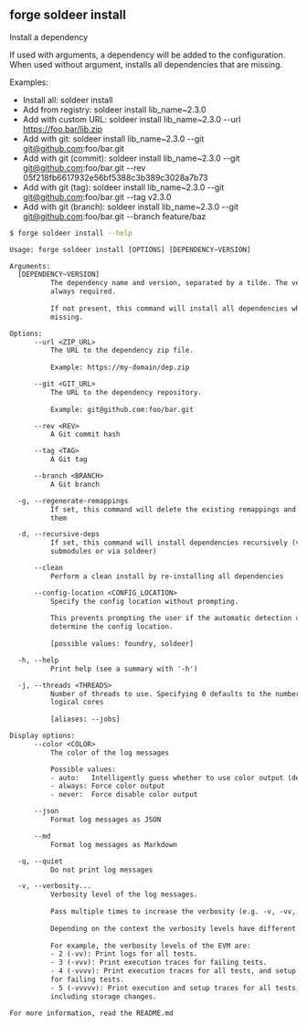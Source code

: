 ## forge soldeer install

Install a dependency

If used with arguments, a dependency will be added to the configuration. When
used without argument, installs all dependencies that are missing.

Examples:
- Install all: soldeer install
- Add from registry: soldeer install lib_name~2.3.0
- Add with custom URL: soldeer install lib_name~2.3.0 --url
https://foo.bar/lib.zip
- Add with git: soldeer install lib_name~2.3.0 --git git@github.com:foo/bar.git
- Add with git (commit): soldeer install lib_name~2.3.0 --git
git@github.com:foo/bar.git --rev 05f218fb6617932e56bf5388c3b389c3028a7b73
- Add with git (tag): soldeer install lib_name~2.3.0 --git
git@github.com:foo/bar.git --tag v2.3.0
- Add with git (branch): soldeer install lib_name~2.3.0 --git
git@github.com:foo/bar.git --branch feature/baz

```bash
$ forge soldeer install --help
```

```txt
Usage: forge soldeer install [OPTIONS] [DEPENDENCY~VERSION]

Arguments:
  [DEPENDENCY~VERSION]
          The dependency name and version, separated by a tilde. The version is
          always required.
          
          If not present, this command will install all dependencies which are
          missing.

Options:
      --url <ZIP_URL>
          The URL to the dependency zip file.
          
          Example: https://my-domain/dep.zip

      --git <GIT_URL>
          The URL to the dependency repository.
          
          Example: git@github.com:foo/bar.git

      --rev <REV>
          A Git commit hash

      --tag <TAG>
          A Git tag

      --branch <BRANCH>
          A Git branch

  -g, --regenerate-remappings
          If set, this command will delete the existing remappings and re-create
          them

  -d, --recursive-deps
          If set, this command will install dependencies recursively (via git
          submodules or via soldeer)

      --clean
          Perform a clean install by re-installing all dependencies

      --config-location <CONFIG_LOCATION>
          Specify the config location without prompting.
          
          This prevents prompting the user if the automatic detection can't
          determine the config location.
          
          [possible values: foundry, soldeer]

  -h, --help
          Print help (see a summary with '-h')

  -j, --threads <THREADS>
          Number of threads to use. Specifying 0 defaults to the number of
          logical cores
          
          [aliases: --jobs]

Display options:
      --color <COLOR>
          The color of the log messages

          Possible values:
          - auto:   Intelligently guess whether to use color output (default)
          - always: Force color output
          - never:  Force disable color output

      --json
          Format log messages as JSON

      --md
          Format log messages as Markdown

  -q, --quiet
          Do not print log messages

  -v, --verbosity...
          Verbosity level of the log messages.
          
          Pass multiple times to increase the verbosity (e.g. -v, -vv, -vvv).
          
          Depending on the context the verbosity levels have different meanings.
          
          For example, the verbosity levels of the EVM are:
          - 2 (-vv): Print logs for all tests.
          - 3 (-vvv): Print execution traces for failing tests.
          - 4 (-vvvv): Print execution traces for all tests, and setup traces
          for failing tests.
          - 5 (-vvvvv): Print execution and setup traces for all tests,
          including storage changes.

For more information, read the README.md
```